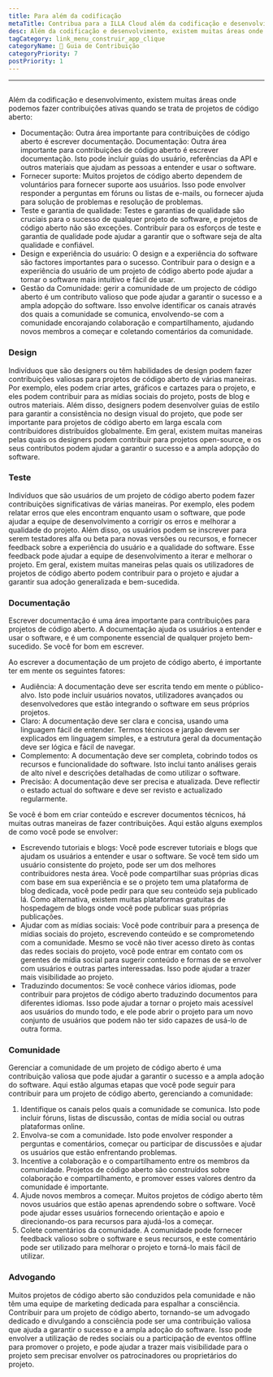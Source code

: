 ```yaml
---
title: Para além da codificação
metaTitle: Contribua para a ILLA Cloud além da codificação e desenvolvimento
desc: Além da codificação e desenvolvimento, existem muitas áreas onde podemos fazer contribuições ativas para a ILLA Cloud
tagCategory: link_menu_construir_app_clique
categoryName: 📎 Guia de Contribuição
categoryPriority: 7
postPriority: 1
---
```


* * *

## <h2 hidden>Beyond coding</h2>

Além da codificação e desenvolvimento, existem muitas áreas onde podemos fazer contribuições ativas quando se trata de projetos de código aberto:

-   Documentação: Outra área importante para contribuições de código aberto é escrever documentação. Documentação: Outra área importante para contribuições de código aberto é escrever documentação. Isto pode incluir guias do usuário, referências da API e outros materiais que ajudam as pessoas a entender e usar o software.
-   Fornecer suporte: Muitos projetos de código aberto dependem de voluntários para fornecer suporte aos usuários. Isso pode envolver responder a perguntas em fóruns ou listas de e-mails, ou fornecer ajuda para solução de problemas e resolução de problemas.
-   Teste e garantia de qualidade: Testes e garantias de qualidade são cruciais para o sucesso de qualquer projeto de software, e projetos de código aberto não são exceções. Contribuir para os esforços de teste e garantia de qualidade pode ajudar a garantir que o software seja de alta qualidade e confiável.
-   Design e experiência do usuário: O design e a experiência do software são factores importantes para o sucesso. Contribuir para o design e a experiência do usuário de um projeto de código aberto pode ajudar a tornar o software mais intuitivo e fácil de usar.
-   Gestão da Comunidade: gerir a comunidade de um projecto de código aberto é um contributo valioso que pode ajudar a garantir o sucesso e a ampla adopção do software. Isso envolve identificar os canais através dos quais a comunidade se comunica, envolvendo-se com a comunidade encorajando colaboração e compartilhamento, ajudando novos membros a começar e coletando comentários da comunidade.

### [](https://www.illacloud.com/zh-CN/blog/opensource-for-non-developers#design)Design

Indivíduos que são designers ou têm habilidades de design podem fazer contribuições valiosas para projetos de código aberto de várias maneiras. Por exemplo, eles podem criar artes, gráficos e cartazes para o projeto, e eles podem contribuir para as mídias sociais do projeto, posts de blog e outros materiais. Além disso, designers podem desenvolver guias de estilo para garantir a consistência no design visual do projeto, que pode ser importante para projetos de código aberto em larga escala com contribuidores distribuídos globalmente. Em geral, existem muitas maneiras pelas quais os designers podem contribuir para projetos open-source, e os seus contributos podem ajudar a garantir o sucesso e a ampla adopção do software.

### [](https://www.illacloud.com/zh-CN/blog/opensource-for-non-developers#testing)Teste

Indivíduos que são usuários de um projeto de código aberto podem fazer contribuições significativas de várias maneiras. Por exemplo, eles podem relatar erros que eles encontram enquanto usam o software, que pode ajudar a equipe de desenvolvimento a corrigir os erros e melhorar a qualidade do projeto. Além disso, os usuários podem se inscrever para serem testadores alfa ou beta para novas versões ou recursos, e fornecer feedback sobre a experiência do usuário e a qualidade do software. Esse feedback pode ajudar a equipe de desenvolvimento a iterar e melhorar o projeto. Em geral, existem muitas maneiras pelas quais os utilizadores de projetos de código aberto podem contribuir para o projeto e ajudar a garantir sua adoção generalizada e bem-sucedida.

### [](https://www.illacloud.com/zh-CN/blog/opensource-for-non-developers#documentation)Documentação

Escrever documentação é uma área importante para contribuições para projetos de código aberto. A documentação ajuda os usuários a entender e usar o software, e é um componente essencial de qualquer projeto bem-sucedido. Se você for bom em escrever.

Ao escrever a documentação de um projeto de código aberto, é importante ter em mente os seguintes fatores:

-   Audiência: A documentação deve ser escrita tendo em mente o público-alvo. Isto pode incluir usuários novatos, utilizadores avançados ou desenvolvedores que estão integrando o software em seus próprios projetos.
-   Claro: A documentação deve ser clara e concisa, usando uma linguagem fácil de entender. Termos técnicos e jargão devem ser explicados em linguagem simples, e a estrutura geral da documentação deve ser lógica e fácil de navegar.
-   Complemento: A documentação deve ser completa, cobrindo todos os recursos e funcionalidade do software. Isto inclui tanto análises gerais de alto nível e descrições detalhadas de como utilizar o software.
-   Precisão: A documentação deve ser precisa e atualizada. Deve reflectir o estado actual do software e deve ser revisto e actualizado regularmente.

Se você é bom em criar conteúdo e escrever documentos técnicos, há muitas outras maneiras de fazer contribuições. Aqui estão alguns exemplos de como você pode se envolver:

-   Escrevendo tutoriais e blogs: Você pode escrever tutoriais e blogs que ajudam os usuários a entender e usar o software. Se você tem sido um usuário consistente do projeto, pode ser um dos melhores contribuidores nesta área. Você pode compartilhar suas próprias dicas com base em sua experiência e se o projeto tem uma plataforma de blog dedicada, você pode pedir para que seu conteúdo seja publicado lá. Como alternativa, existem muitas plataformas gratuitas de hospedagem de blogs onde você pode publicar suas próprias publicações.
-   Ajudar com as mídias sociais: Você pode contribuir para a presença de mídias sociais do projeto, escrevendo conteúdo e se comprometendo com a comunidade. Mesmo se você não tiver acesso direto às contas das redes sociais do projeto, você pode entrar em contato com os gerentes de mídia social para sugerir conteúdo e formas de se envolver com usuários e outras partes interessadas. Isso pode ajudar a trazer mais visibilidade ao projeto.
-   Traduzindo documentos: Se você conhece vários idiomas, pode contribuir para projetos de código aberto traduzindo documentos para diferentes idiomas. Isso pode ajudar a tornar o projeto mais acessível aos usuários do mundo todo, e ele pode abrir o projeto para um novo conjunto de usuários que podem não ter sido capazes de usá-lo de outra forma.

### [](https://www.illacloud.com/zh-CN/blog/opensource-for-non-developers#community)Comunidade

Gerenciar a comunidade de um projeto de código aberto é uma contribuição valiosa que pode ajudar a garantir o sucesso e a ampla adoção do software. Aqui estão algumas etapas que você pode seguir para contribuir para um projeto de código aberto, gerenciando a comunidade:

1.  Identifique os canais pelos quais a comunidade se comunica. Isto pode incluir fóruns, listas de discussão, contas de mídia social ou outras plataformas online.
2.  Envolva-se com a comunidade. Isto pode envolver responder a perguntas e comentários, começar ou participar de discussões e ajudar os usuários que estão enfrentando problemas.
3.  Incentive a colaboração e o compartilhamento entre os membros da comunidade. Projetos de código aberto são construídos sobre colaboração e compartilhamento, e promover esses valores dentro da comunidade é importante.
4.  Ajude novos membros a começar. Muitos projetos de código aberto têm novos usuários que estão apenas aprendendo sobre o software. Você pode ajudar esses usuários fornecendo orientação e apoio e direcionando-os para recursos para ajudá-los a começar.
5.  Colete comentários da comunidade. A comunidade pode fornecer feedback valioso sobre o software e seus recursos, e este comentário pode ser utilizado para melhorar o projeto e torná-lo mais fácil de utilizar.

### [](https://www.illacloud.com/zh-CN/blog/opensource-for-non-developers#advocating)Advogando

Muitos projetos de código aberto são conduzidos pela comunidade e não têm uma equipe de marketing dedicada para espalhar a consciência. Contribuir para um projeto de código aberto, tornando-se um advogado dedicado e divulgando a consciência pode ser uma contribuição valiosa que ajuda a garantir o sucesso e a ampla adoção do software. Isso pode envolver a utilização de redes sociais ou a participação de eventos offline para promover o projeto, e pode ajudar a trazer mais visibilidade para o projeto sem precisar envolver os patrocinadores ou proprietários do projeto.
